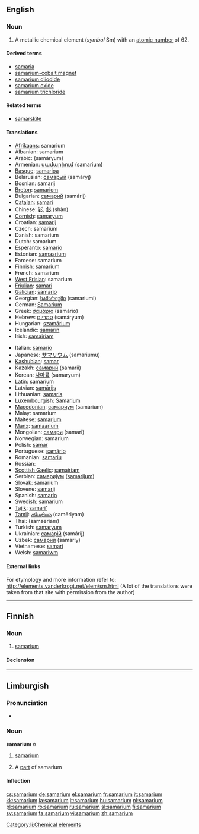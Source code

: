 {{also|Samarium}}
==English==
{{elements|Sm|promethium|Pm|europium|Eu}}

===Noun===
{{en-noun|-}}
{{wikipedia}}

# {{element}} A metallic chemical element (''symbol'' Sm) with an [[atomic number]] of 62.

====Derived terms====
* [[samaria]]
* [[samarium-cobalt magnet]]
* [[samarium diiodide]]
* [[samarium oxide]]
* [[samarium trichloride]]

====Related terms====
* [[samarskite]]<!--origin of the word "samarium"-->

====Translations====
{{top}}
* [[Afrikaans]]: samarium
* Albanian: samarium
* Arabic: {{Arab|[[ساماريوم]]}} (samáryum) {{m}}
* Armenian: [[սամարիում]] (samarium)
* [[Basque]]: [[samarioa]]
* Belarusian: [[самарый]] (samáryj) {{m}}
* Bosnian: [[samarij]]
* [[Breton]]: [[samariom]]
* Bulgarian: [[самарий]] (samárij) {{m}}
* [[Catalan]]: [[samari]]
* Chinese: [[钐]], [[釤]] (shàn)
* [[Cornish]]: [[samaryum]]
* Croatian: [[samarij]]
* Czech: samarium
* Danish: samarium
* Dutch: samarium {{n}}
* Esperanto: [[samario]]
* Estonian: [[samaarium]]
* Faroese: samarium
* Finnish: samarium
* French: samarium {{m}}
* [[West Frisian]]: samarium
* [[Friulian]]: [[samari]]
* [[Galician]]: [[samario]]
* Georgian: [[სამარიუმი]] (samariumi)
* German: [[Samarium]] {{n}}
* Greek: [[σαμάριο]] (samário) {{n}}
* Hebrew: [[סמריום]] (samáryum)
* Hungarian: [[szamárium]]
* Icelandic: [[samarín]]
* Irish: [[samairiam]]
{{mid}}
* Italian: [[samario]] {{m}}
* Japanese: [[サマリウム]] (samariumu)
* [[Kashubian]]: [[samar]]
* Kazakh: [[самарий]] (samarii)
* Korean: [[사마륨]] (samaryum)
* Latin: samarium
* Latvian: [[samārijs]]
* Lithuanian: [[samaris]]
* [[Luxembourgish]]: [[Samarium]]
* [[Macedonian]]: [[самариум]] (samárium) {{m}}
* Malay: samarium
* Maltese: [[samarjum]]
* [[Manx]]: [[samaarium]]
* Mongolian: [[самари]] (samari)
* Norwegian: samarium
* Polish: [[samar]] {{m}}
* Portuguese: [[samário]] {{m}}
* Romanian: [[samariu]] {{n}}
* Russian: {{t|ru|самарий|tr=samárij|m}}
* [[Scottish Gaelic]]: [[samairiam]]
* Serbian: [[самариjум]] ([[samarijum]]) {{m}}
* Slovak: samarium
* Slovene: [[samarij]]
* Spanish: [[samario]] {{m}}
* Swedish: samarium
* [[Tajik]]: [[samari']]
* [[Tamil]]: [[சமேரியம்]] (camēriyam)
* Thai: {{Thai|[[ซาแมเรียม]]}} (sāmaeriam)
* Turkish: [[samaryum]]
* Ukrainian: [[самарій]] (samárij) {{m}}
* Uzbek: [[самарий]] (samariy)
* Vietnamese: [[samari]]
* Welsh: [[samariwm]]
{{bottom}}

====External links====
For etymology and more information refer to:
http://elements.vanderkrogt.net/elem/sm.html
(A lot of the translations were taken from that site with permission from the author)

----

==Finnish==
{{wikipedia|lang=fi}}

===Noun===
{{infl|fi|noun}}

# {{element|lang=fi}} [[#English|samarium]]

====Declension====
{{fi-decl-tuoli|samarium|||a|i|np=1}}

----

==Limburgish==

===Pronunciation===
* {{IPA|[sɑˈmaː˨ʁjɔ˧m]|lang=li}}

===Noun===
'''samarium''' ''n''

# {{uncountable|lang=li}} [[samarium#English|samarium]]
# A [[part]] of samarium

====Inflection====
{{li-noun-um|samari}}

[[Category:li:Chemical elements]]

[[cs:samarium]]
[[de:samarium]]
[[el:samarium]]
[[fr:samarium]]
[[it:samarium]]
[[kk:samarium]]
[[la:samarium]]
[[lt:samarium]]
[[hu:samarium]]
[[nl:samarium]]
[[pl:samarium]]
[[ro:samarium]]
[[ru:samarium]]
[[sl:samarium]]
[[fi:samarium]]
[[sv:samarium]]
[[ta:samarium]]
[[vi:samarium]]
[[zh:samarium]]